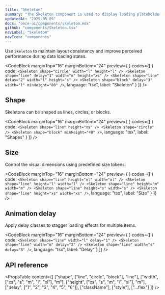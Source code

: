 ```yaml
---
title: "Skeleton"
summary: "The Skeleton component is used to display loading placeholders for content that hasn't yet loaded. It supports different shapes, sizes, and delay animations."
updatedAt: "2025-05-09"
docs: "once-ui/components/skeleton.mdx"
github: "components/Skeleton.tsx"
navLabel: "Skeleton"
navIcon: "components"
---
```


Use `Skeleton` to maintain layout consistency and improve perceived performance during data loading states.

<CodeBlock
  marginTop="16"
  marginBottom="24"
  preview={
    <Column gap="16" fillWidth fitHeight>
      <Skeleton shape="circle" width="l" height="l" />
      <Skeleton shape="line" delay="1" width="m" height="xs" />
      <Skeleton shape="line" delay="2" width="l" height="s" />
      <Skeleton shape="block" delay="3" width="l" minHeight="80" />
    </Column>
  }
  codes={[
    {
      code:
`<Skeleton shape="circle" width="l" height="l" />
<Skeleton shape="line" delay="1" width="m" height="xs" />
<Skeleton shape="line" delay="2" width="l" height="s" />
<Skeleton shape="block" delay="3" width="l" minHeight="80" />`,
      language: "tsx",
      label: "Skeleton"
    }
  ]}
/>

## Shape

Skeletons can be shaped as lines, circles, or blocks.

<CodeBlock
  marginTop="16"
  marginBottom="24"
  preview={
    <Column gap="16" fillWidth horizontal="center">
      <Skeleton shape="circle" />
      <Skeleton shape="line" height="xs" />
      <Skeleton shape="block" minHeight="48"/>
    </Column>
  }
  codes={[
    {
      code:
`<Skeleton shape="line" height="xs" />
<Skeleton shape="circle" />
<Skeleton shape="block" minHeight="48" />`,
      language: "tsx",
      label: "Shapes"
    }
  ]}
/>

## Size

Control the visual dimensions using predefined size tokens.

<CodeBlock
  marginTop="16"
  marginBottom="24"
  preview={
    <Column gap="16" fillWidth>
      <Skeleton shape="line" height="xl" width="xl" />
      <Skeleton shape="line" height="l" width="l" />
      <Skeleton shape="line" height="m" width="m" />
      <Skeleton shape="line" height="s" width="s" />
      <Skeleton shape="line" height="xs" width="xs" />
    </Column>
  }
  codes={[
    {
      code:
`<Skeleton shape="line" height="xl" width="xl" />
<Skeleton shape="line" height="l" width="l" />
<Skeleton shape="line" height="m" width="m" />
<Skeleton shape="line" height="s" width="s" />
<Skeleton shape="line" height="xs" width="xs" />`,
      language: "tsx",
      label: "Size"
    }
  ]}
/>

## Animation delay

Apply delay classes to stagger loading effects for multiple items.

<CodeBlock
  marginTop="16"
  marginBottom="24"
  preview={
    <Column gap="16" fillWidth>
      <Skeleton shape="line" width="l" delay="1" />
      <Skeleton shape="line" width="m" delay="2" />
      <Skeleton shape="line" width="s" delay="3" />
    </Column>
  }
  codes={[
    {
      code:
`<Skeleton shape="line" width="l" delay="1" />
<Skeleton shape="line" width="m" delay="2" />
<Skeleton shape="line" width="s" delay="3" />`,
      language: "tsx",
      label: "Delay"
    }
  ]}
/>

## API reference

<PropsTable
  content={[
    ["shape", ["line", "circle", "block"], "line"],
    ["width", ["xs", "s", "m", "l", "xl"], "m"],
    ["height", ["xs", "s", "m", "l", "xl"], "m"],
    ["delay", ["1", "2", "3", "4", "5", "6"]],
    ["className"],
    ["style"],
    ["...flex"]
  ]}
/>